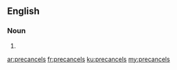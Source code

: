 ==English==

===Noun===
{{head|en|plural}}

# {{plural of|precancel|lang=en}}

[[ar:precancels]]
[[fr:precancels]]
[[ku:precancels]]
[[my:precancels]]